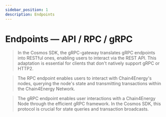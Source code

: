 ```yaml
---
sidebar_position: 1
description: Endpoints
---
```



# Endpoints — API / RPC / gRPC

> In the Cosmos SDK, the gRPC-gateway translates gRPC endpoints into RESTful ones, enabling users to interact via the REST API. This adaptation is essential for clients that don't natively support gRPC or HTTP2.

> The RPC endpoint enables users to interact with Chain4Energy's nodes, querying the node's state and transmitting transactions within the Chain4Energy Network.

> The gRPC endpoint enables user interactions with a Chain4Energy Node through the efficient gRPC framework. In the Cosmos SDK, this protocol is crucial for state queries and transaction broadcasts.